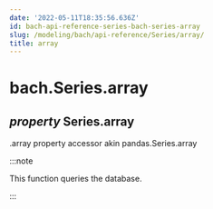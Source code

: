 ```yaml
---
date: '2022-05-11T18:35:56.636Z'
id: bach-api-reference-series-bach-series-array
slug: /modeling/bach/api-reference/Series/array/
title: array
---
```


# bach.Series.array

<div className="property">

## <span className="type-annotation"><em>property </em></span> <span className="additional-name">Series.</span><span className="name">array</span>




<div className="content">

.array property accessor akin pandas.Series.array

:::note

This function queries the database.


:::


</div>


</div>
